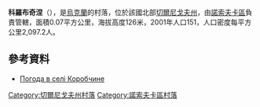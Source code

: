 {{coord|50|57|45|N|31|42|30|E|scale:100000|display=title}}

'''科羅布奇涅'''（{{lang-uk|Коробчине}}），是[[烏克蘭|烏克蘭]]的村落，位於該國北部[[切爾尼戈夫州|切爾尼戈夫州]]，由[[諾索夫卡區|諾索夫卡區]]負責管轄，面積0.07平方公里，海拔高度126米，2001年人口151，人口密度每平方公里2,097.2人。

==參考資料==
* [http://weather.in.ua/ua/chernigovskaja/11527 Погода в селі Коробчине]

[[Category:切爾尼戈夫州村落|Category:切爾尼戈夫州村落]]
[[Category:諾索夫卡區村落|Category:諾索夫卡區村落]]


{{Chernihiv-geo-stub}}